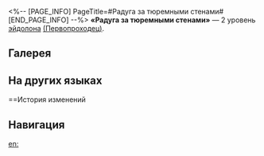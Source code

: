 <%-- [PAGE_INFO]
PageTitle=#Радуга за тюремными стенами#
[END_PAGE_INFO] --%>
{{Эйдолон Инфобокс
|Название         = Радуга за тюремными стенами
|Изображение      = Эйдолон Радуга за тюремными стенами.png
|Персонаж         = Первопроходец (Гармония)
|Уровень          = 2
|Длительность     = 
|Описание         = В начале боя скорость восстановления энергии Первопроходца повышается на 25% на 3 хода.
|Свойство1        = 
|Масштабирование1 = 
}}
'''«Радуга за тюремными стенами»''' — 2 уровень [[эйдолон]]а [[(Первопроходец)]].

==Галерея==
{{Галерея|position=left|captionalign=center
|Персонаж Первопроходец (Гармония) Эйдолон 2.png|Осколок Эйдолона
}}

==На других языках==
{{На других языках
|en   = Jailbreaking Rainbowwalk
|zhs  = 越狱的跨洋彩虹
|zht  = 越獄的跨洋彩虹
|ja   = {{Rubi|牢|ろう}}を{{Rubi|打|う}}ち{{Rubi|破|やぶ}}る{{Rubi|虹|にじ}}
|ko   = 탈옥의 레인보우 스텝
|es   = Arcoíris fugaprisiones
|fr   = Charleston endiablé
|ru   = Радуга за тюремными стенами
|th   = Jailbreaking Rainbowwalk
|vi   = Bước Chân Cầu Vồng Vượt Ngục
|de   = Gefängnisausbruch des Regenbogens
|id   = Jailbreaking Rainbowwalk
|pt   = Marcha Arco-Íris da Libertação
}}

==История изменений
{{История изменений|3.5}}

==Навигация==
{{Навык Навбокс|Первопроходец (Гармония)}}

[[en:]]